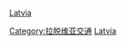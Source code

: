 {{Commonscat|Airports in Latvia}}

[[Category:拉脱维亚交通|Category:拉脱维亚交通]]
[[Category:欧洲机场|Latvia]]
[[分類:各國機場|Latvia]]